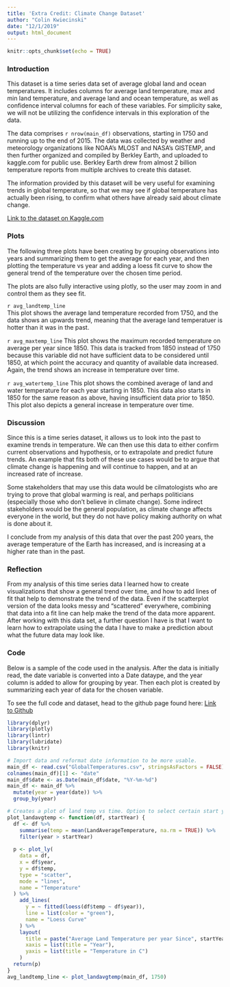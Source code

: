 ---
title: 'Extra Credit: Climate Change Dataset'
author: "Colin Kwiecinski"
date: "12/1/2019"
output: html_document
---

```{r setup, include=FALSE}
knitr::opts_chunk$set(echo = TRUE)
```

### Introduction
This dataset is a time series data set of average global land and ocean temperatures.
It includes columns for average land temperature, max and min land temperature, and 
average land and ocean temperature, as well as confidence interval columns for each 
of these variables. For simplicity sake, we will not be utilizing the confidence 
intervals in this exploration of the data.  

The data comprises `r nrow(main_df)` observations, starting in 1750 and running up to the
end of 2015. The data was 
collected by weather and meteorology organizations like NOAA's MLOST and NASA's
GISTEMP, and then further organized and compiled by Berkley Earth, and uploaded 
to kaggle.com for public use. Berkley Earth drew from almost 2 billion temperature 
reports from multiple archives to create this dataset.  

The information provided by this dataset will be very useful for examining trends
in global temperature, so that we may see if global temperature has actually been
rising, to confirm what others have already said about climate change.

[Link to the dataset on Kaggle.com](https://www.kaggle.com/berkeleyearth/climate-change-earth-surface-temperature-data#GlobalTemperatures.csv)  

### Plots

The following three plots have been creating by grouping observations into years
and summarizing them to get the average for each year, and then plotting the 
temperature vs year and adding a loess fit curve to show the general trend of the
temperature over the chosen time period.  

The plots are also fully interactive using plotly, so the user may zoom in and 
control them as they see fit.  


`r avg_landtemp_line`  
This plot shows the average land temperature recorded from 1750, and the data
shows an upwards trend, meaning that the average land temperatuer is hotter than
it was in the past.  



`r avg_maxtemp_line`
This plot shows the maximum recorded temperature on average per year since 1850. 
This data is tracked from 1850 instead of 1750 because this variable did not have
sufficient data to be considered until 1850, at which point the accuracy and quantity
of available data increased. Again, the trend shows an increase in temperature 
over time.  



`r avg_watertemp_line`
This plot shows the combined average of land and water temperature for each year
starting in 1850. This data also starts in 1850 for the same reason as above, having 
insufficient data prior to 1850. This plot also depicts a general increase in
temperature over time.  



### Discussion  
Since this is a time series dataset, it allows us to look into the past to examine
trends in temperature. We can then use this data to either confirm current observations 
and hypothesis, or to extrapolate and predict future trends. An example that fits 
both of these use cases would be to argue that climate change is happening and will
continue to happen, and at an increased rate of increase.  

Some stakeholders that may 
use this data would be cilmatologists who are trying to prove that global warming is
real, and perhaps politicians (especially those who don't believe in climate change). 
Some indirect stakeholders would be the general population, as climate change affects
everyone in the world, but they do not have policy making authority on what is done about it.  

I conclude from my analysis of this data that over the past 200 years, the average
temperature of the Earth has increased, and is increasing at a higher rate than in
the past.  


### Reflection  

From my analysis of this time series data I learned how to create visualizations
that show a general trend over time, and how to add lines of fit that help to 
demonstrate the trend of the data. Even if the scatterplot version of the data looks 
messy and "scattered" everywhere, combining that data into a fit line can help
make the trend of the data more apparent. After working with this data set, a further
question I have is that I want to learn how to extrapolate using the data I have 
to make a prediction about what the future data may look like.  

### Code

Below is a sample of the code used in the analysis. After the data is initially read, the
date variable is converted into a Date dataype, and the year column is added to
allow for grouping by year. Then each plot is created by summarizing each year
of data for the chosen variable.  

To see the full code and dataset, head to the github page found here:
[Link to Github](https://github.com/ColinKwiecinski/climate_change_viz)  

```{r code, eval=FALSE, include=TRUE}
library(dplyr)
library(plotly)
library(lintr)
library(lubridate)
library(knitr)

# Import data and reformat date information to be more usable.
main_df <- read.csv("GlobalTemperatures.csv", stringsAsFactors = FALSE)
colnames(main_df)[1] <- "date"
main_df$date <- as.Date(main_df$date, "%Y-%m-%d")
main_df <- main_df %>%
  mutate(year = year(date)) %>%
  group_by(year) 

# Creates a plot of land temp vs time. Option to select certain start year
plot_landavgtemp <- function(df, startYear) {
  df <- df %>%
    summarise(temp = mean(LandAverageTemperature, na.rm = TRUE)) %>%
    filter(year > startYear)
  
  p <- plot_ly(
    data = df,
    x = df$year,
    y = df$temp,
    type = "scatter",
    mode = "lines",
    name = "Temperature"
  ) %>%
    add_lines(
      y = ~ fitted(loess(df$temp ~ df$year)),
      line = list(color = "green"),
      name = "Loess Curve"
    ) %>%
    layout(
      title = paste("Average Land Temperature per year Since", startYear),
      xaxis = list(title = "Year"),
      yaxis = list(title = "Temperature in C")
    )
  return(p)
}
avg_landtemp_line <- plot_landavgtemp(main_df, 1750)
```

